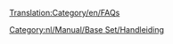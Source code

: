 [[Translation:Category/en/FAQs]]

{{en/Bilingual box| nl
| ''Hieronder staan de '''Veelgestelde vragen''' over verschillende onderwerpen ivm met OpenTTD.''
''Lees de [[nl/Archive/Community/Veelgestelde vragen|Hoofdartikel]] voor een uitleg over het concept van dit onderdeel.
| ''The following are '''Frequently Asked Questions''' about various portions of OpenTTD.''<br/>''Read the [[en/Archive/Community/FAQ|main article]] for an explanation of the concept of FAQs.''}}

[[Category:nl/Manual/Base Set/Handleiding]]